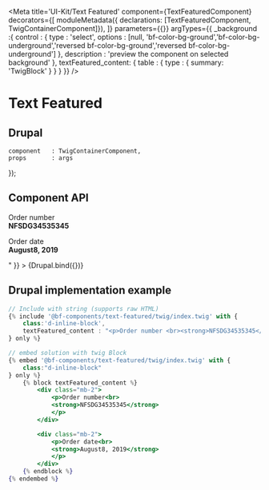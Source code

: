 
<Meta
    title='UI-Kit/Text Featured'
    component={TextFeaturedComponent}
    decorators={[
        moduleMetadata({ declarations: [TextFeaturedComponent, TwigContainerComponent]}),
    ]}
    parameters={{}}
    argTypes={{
        _background         :{
            control : {
                type : 'select',
                options : [null, 'bf-color-bg-ground','bf-color-bg-underground','reversed bf-color-bg-ground','reversed bf-color-bg-underground']
            },
            description : 'preview the component on selected background'
        },
        textFeatured_content: {
            table : {
                type : { summary: 'TwigBlock' }
            }
        }
    }}
/>

# Text Featured

## Drupal

    component   : TwigContainerComponent,
    props       : args
});



## Component API

<ArgsTable of={TextFeaturedComponent} />


<Canvas withSource='none'>
    <Story
        name='Drupal'
        height='300px'
        args={{
            elementPath : 'components/text-featured/_doc/template.drupal',
            textFeatured_content :"<div class='mb-2'><p>Order number<br><strong>NFSDG34535345</strong></p></div><div class='mb-2'><p>Order date<br><strong>August8, 2019</strong></p></div>"
        }}
    >
        {Drupal.bind({})}
    </Story>
</Canvas>


## Drupal implementation example

```jsx
// Include with string (supports raw HTML)
{% include '@bf-components/text-featured/twig/index.twig' with {
    class:'d-inline-block',
    textFeatured_content : "<p>Order number <br><strong>NFSDG34535345</strong></p>"
} only %}

// embed solution with twig Block
{% embed '@bf-components/text-featured/twig/index.twig' with {
    class:"d-inline-block"
} only %}
    {% block textFeatured_content %}
        <div class="mb-2">
            <p>Order number<br>
            <strong>NFSDG34535345</strong>
            </p>
        </div>

        <div class="mb-2">
            <p>Order date<br>
            <strong>August8, 2019</strong>
            </p>
        </div>
    {% endblock %}
{% endembed %}
```